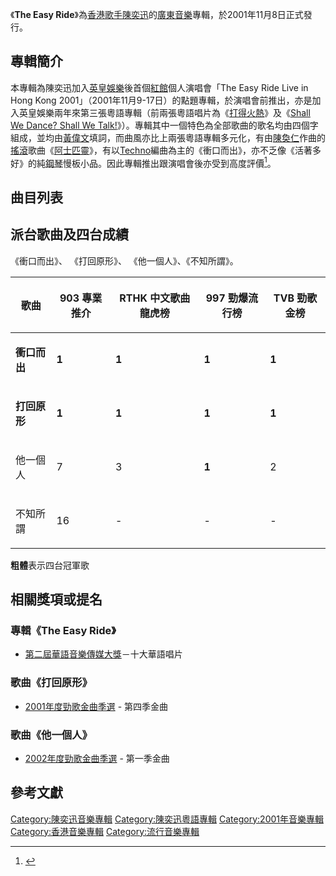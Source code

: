 {{Album infobox | 
|  Name = The Easy Ride
|  Type = [[錄音室專輯|錄音室專輯]]
|  Artist = [[陳奕迅|陳奕迅]]
|  Cover = Eason_2001_The_Easy_Ride.jpg
|  Released = 2001年11月8日
|  Recorded = 2001年
|  Genre = 粵語
|  Label = [[音樂家唱片|音樂家唱片]]
|  Length = 39:41
|  Last album = [[反正是我|反正是我]]<br>（2001年）
|  This album = '''The Easy Ride'''<br>（2001年）
|  Next album = [[Special_Thanks_To...|Special Thanks To...]]<br>（2002年）
}}

《'''The Easy Ride'''》為[[香港|香港]][[歌手|歌手]][[陳奕迅|陳奕迅]]的[[廣東|廣東]][[音樂|音樂]]專輯，於2001年11月8日正式發行。

== 專輯簡介 ==
本專輯為陳奕迅加入[[英皇娛樂|英皇娛樂]]後首個[[紅館|紅館]]個人演唱會「The Easy Ride Live in Hong Kong 2001」（2001年11月9-17日）的點題專輯，於演唱會前推出，亦是加入英皇娛樂兩年來第三張粵語專輯（前兩張粵語唱片為《[[打得火熱|打得火熱]]》及《[[Shall_We_Dance?_Shall_We_Talk!|Shall We Dance? Shall We Talk!]]》）。專輯其中一個特色為全部歌曲的歌名均由四個字組成，並均由[[黃偉文|黃偉文]]填詞，而曲風亦比上兩張粵語專輯多元化，有由[[陳奐仁|陳奐仁]]作曲的[[搖滾|搖滾]]歌曲《[[乙酰水杨酸|阿士匹靈]]》，有以[[Techno|Techno]]編曲為主的《衝口而出》，亦不乏像《活著多好》的純[[鋼琴|鋼琴]]慢板小品。因此專輯推出跟演唱會後亦受到高度評價<ref>{{Cite web |url=http://blog.ce.cn/html/37/106037-23787.html |title=(簡體) 陳奕迅《The Easy Ride》——黃偉文牌的Eason 四字經 - 愛地人的男閨房 - 中國經濟網 經濟博客 |accessdate=2008-08-29 |archive-date=2009-07-09 |archive-url=https://web.archive.org/web/20090709091648/http://blog.ce.cn/html/37/106037-23787.html |dead-url=no }}</ref>。

== 曲目列表 ==
{{tracklist
| total_length = 39:41
| headline = CD
| all_lyrics = [[黃偉文|黃偉文]]
| all_producer = [[王雙駿|王雙駿]]、[[陳奕迅|陳奕迅]]（曲目一與[[陳奐仁|陳奐仁]]合監）
| all_note = except

| title1 = 阿士匹靈
| music1 = 陳奐仁
| arranger1 = 陳奐仁
| length1 = 3:47

| title2 = 陽性反應
| music2 = 
| arranger2 = 
| note2 = 純音樂
| length2 = 0:14

| title3 = 衝口而出
| music3 = 陳奕迅、王雙駿
| arranger3 = 王雙駿
| longnote3 = 
| length3 = 3:33

| title4 = 打回原形（大開眼戒）
| music4 = [[阿飛|阿飛]]
| arranger4 = [[金培達|金培達]]
| note4 = 「32°C Soin de Beauté之完美修護系列」廣告主題曲
| length4 = 4:11

| title5 = 我不好愛
| music5 = [[Eric_Kwok|Eric Kwok]]
| arranger5 = [[陳嘉樂|陳嘉樂]]
| longnote5 = 
| length5 = 3:58

| title6 = 熱帶雨林
| music6 = [[孫偉明|孫偉明]]
| arranger6 = 孫偉明、[[李端嫻|李端嫻]]
| longnote6 = 
| length6 = 4:18

| title7 = 人工智能
| music7 = [[Gilitte_Leung|Gilitte Leung]]
| arranger7 = [[Edward_Chan|Edward Chan]]
| longnote7 = 
| length7 = 3:42

| title8 = 結束開始
| music8 = [[韋懋達|韋懋達]]、[[韋懋騰|韋懋騰]]
| arranger8 = [[英師傅|英師傅]]
| longnote8 = 
| length8 = 3:47

| title9 = 活著多好
| music9 = [[胡波|胡波]]
| arranger9 = 胡波、孫偉明
| note9 = 電影《[[常在我心|常在我心]]》主題曲
| length9 = 4:24

| title10 = 他一個人
| music10 = [[蔡德才|蔡德才]]
| arranger10 = 蔡德才
| longnote10 = 
| length10 = 4:25

| title11 = 不知所謂
| music11 = [[黃偉年|黃偉年]]
| arranger11 = 黃偉年
| longnote11 = 
| length11 = 3:22
}}
{{Track listing
| collapsed = 
| headline = VCD
| total_length = 3:40
| title1 = 衝口而出
| note1 = Music Video
| length1 = 3:40
}}

== 派台歌曲及四台成績 ==
《衝口而出》、 《打回原形》、 《他一個人》、《不知所謂》。

{| class="wikitable" 
|-
!歌曲||903 專業推介||RTHK 中文歌曲龍虎榜||997 勁爆流行榜||TVB 勁歌金榜
|- 
| '''衝口而出''' || '''1''' || '''1''' || '''1''' || '''1'''
|- 
| '''打回原形''' || '''1''' || '''1''' || '''1''' || '''1''' 
|- 
| 他一個人 || 7 || 3 || '''1''' || 2
|- 
| 不知所謂 || 16 || - || - || -
|}

'''粗體'''表示四台冠軍歌

==相關獎項或提名==
=== 專輯《The Easy Ride》===
*[[華語音樂傳媒大獎|第二屆華語音樂傳媒大獎]]－十大華語唱片

=== 歌曲《打回原形》===
*[[勁歌金曲優秀選|2001年度勁歌金曲季選]] - 第四季金曲

=== 歌曲《他一個人》===
*[[勁歌金曲優秀選|2002年度勁歌金曲季選]] - 第一季金曲

== 參考文獻 ==
<div class="references-small">
<references />
</div>

{{陳奕迅}}

[[Category:陳奕迅音樂專輯|Category:陳奕迅音樂專輯]]
[[Category:陳奕迅粵語專輯|Category:陳奕迅粵語專輯]]
[[Category:2001年音樂專輯|Category:2001年音樂專輯]]
[[Category:香港音樂專輯|Category:香港音樂專輯]]
[[Category:流行音樂專輯|Category:流行音樂專輯]]